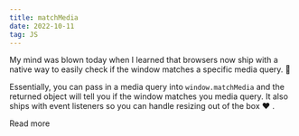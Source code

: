 ```yaml
---
title: matchMedia
date: 2022-10-11
tag: JS
---
```



My mind was blown today when I learned that browsers now ship with a native way to easily check if the window matches a specific media query. 🤯

Essentially, you can pass in a media query into `window.matchMedia` and the returned object will tell you if the window matches you media query. It also ships with event listeners so you can handle resizing out of the box ❤️ .

<TextLink href="https://developer.mozilla.org/en-US/docs/Web/API/Window/matchMedia">Read more</TextLink>
